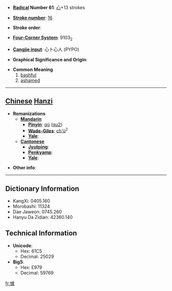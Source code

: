 * '''[[Wiktionary:Chinese radical index| Radical]] Number 61''': [[Wiktionary:Chinese radical index 心|心]]+13 strokes

* '''[[Wiktionary:Chinese total strokes index|Stroke number]]''': [[Wiktionary:Chinese total strokes index 16|16]]

* '''Stroke order''': 

* '''[[Wiktionary:Chinese four corner index|Four-Corner System]]''': 9103<sub>2</sub>

* '''[[Wiktionary:Chinese Cangjie index|Cangjie input]]''': 心卜心人 (PYPO)

* '''Graphical Significance and Origin''': 

* '''Common Meaning'''
*# [[bashful]]
*# [[ashamed]]


----

== [[Chinese]] [[Hanzi]] ==

* '''Romanizations'''
** '''[[Mandarin]]'''
*** '''[[Pinyin]]''': [[qú]] ([[qu2]])
*** '''[[Wade-Giles]]''': [[ch'ü]]<sup>2</sup>
*** '''[[Yale]]''': 
** '''[[Cantonese]]'''
*** '''[[Jyutping]]''':
*** '''[[Penkyamp]]''': 
*** '''[[Yale]]''': 

* '''Other info''': 

----

== Dictionary Information ==

* KangXi: 0405.160
* Morobashi: 11324
* Dae Jaweon: 0745.260
* Hanyu Da Zidian: 42360.140

== Technical Information ==

* '''Unicode''':
** Hex: 61C5
** Decimal: 25029
* '''Big5''':
** Hex: E979
** Decimal: 59769

[[fr:懅]]